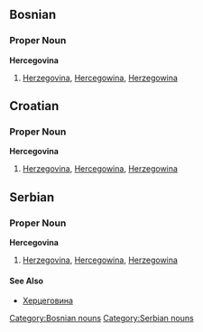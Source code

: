 ==Bosnian==
===Proper Noun===
'''Hercegovina'''
#[[Herzegovina]], [[Hercegowina]], [[Herzegowina]]
[[Category:Bosnian nouns]]

==Croatian==
===Proper Noun===
'''Hercegovina'''
#[[Herzegovina]], [[Hercegowina]], [[Herzegowina]]

==Serbian==
===Proper Noun===
'''Hercegovina'''
#[[Herzegovina]], [[Hercegowina]], [[Herzegowina]]
====See Also====
*[[Херцеговина]]
[[Category:Serbian nouns]]